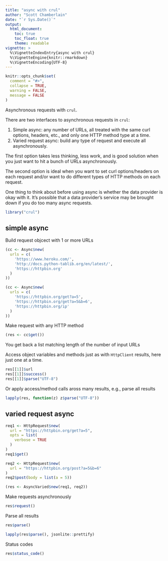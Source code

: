 ```yaml
---
title: "async with crul"
author: "Scott Chamberlain"
date: "`r Sys.Date()`"
output: 
  html_document:
    toc: true
    toc_float: true
    theme: readable
vignette: >
  %\VignetteIndexEntry{async with crul}
  %\VignetteEngine{knitr::rmarkdown}
  %\VignetteEncoding{UTF-8}
---
```


```r
knitr::opts_chunk$set(
  comment = "#>",
  collapse = TRUE,
  warning = FALSE,
  message = FALSE
)
```

Asynchronous requests with `crul`.

There are two interfaces to asynchronous requests in `crul`:

1. Simple async: any number of URLs, all treated with the same curl options, 
headers, etc., and only one HTTP method type at a time.
2. Varied request async: build any type of request and execute all asynchronously.

The first option takes less thinking, less work, and is good solution when you 
just want to hit a bunch of URLs asynchronously.

The second option is ideal when you want to set curl options/headers on each 
request and/or want to do different types of HTTP methods on each request.

One thing to think about before using async is whether the data provider is 
okay with it. It's possible that a data provider's service may be brought down
if you do too many async requests. 

```r
library("crul")
```

## simple async

Build request objcect with 1 or more URLs

```r
(cc <- Async$new(
  urls = c(
    'https://www.heroku.com/',
    'http://docs.python-tablib.org/en/latest/',
    'https://httpbin.org'
  )
))
```

```r
(cc <- Async$new(
  urls = c(
    'https://httpbin.org/get?a=5',
    'https://httpbin.org/get?a=5&b=6',
    'https://httpbin.org/ip'
  )
))
```

Make request with any HTTP method

```r
(res <- cc$get())
```

You get back a list matching length of the number of input URLs

Access object variables and methods just as with `HttpClient` results, here just one at a time.

```r
res[[1]]$url
res[[1]]$success()
res[[1]]$parse("UTF-8")
```

Or apply access/method calls aross many results, e.g., parse all results

```r
lapply(res, function(z) z$parse("UTF-8"))
```

## varied request async

```r
req1 <- HttpRequest$new(
  url = "https://httpbin.org/get?a=5",
  opts = list(
    verbose = TRUE
  )
)
req1$get()

req2 <- HttpRequest$new(
  url = "https://httpbin.org/post?a=5&b=6"
)
req2$post(body = list(a = 5))

(res <- AsyncVaried$new(req1, req2))
```

Make requests asynchronously

```r
res$request()
```

Parse all results

```r
res$parse()
```

```r
lapply(res$parse(), jsonlite::prettify)
```

Status codes

```r
res$status_code()
```
